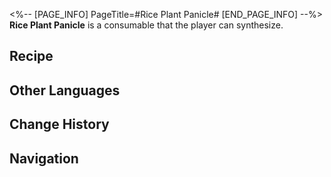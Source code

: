 <%-- [PAGE_INFO]
PageTitle=#Rice Plant Panicle#
[END_PAGE_INFO] --%>
{{Consumable Infobox
|id          = 401010
|image       = Item Rice Plant Panicle.png
|type        = Defense Consumables
|rarity      = 2
|effect      = Upon use, increases Incoming Healing of all allies by 18% for the next battle.
|description = The pleasant smell gives you good appetite, so you choose not to ask why seeds planted on Protein Rice can yield flowers.
|effectType  = 
|effectType2 = 
|effectType3 = 
|recipe      = {{cx|Source missing}}
|source1     = [[Omni-Synthesizer]]
|source2     = 
|source3     = 
}}
{{Description|''"The wind carries its fragrance down the waterway."''}}
'''Rice Plant Panicle''' is a consumable that the player can synthesize.

==Recipe==
{{Recipe
|type         = Synthesis
|group        = Consumable
|Seed         = 1
|Protein Rice = 3
|sort         = Seed;Protein Rice
}}

==Other Languages==
{{Other Languages
|en   = Rice Plant Panicle
|zhs  = 稻花
|zht  = 稻花
|ja   = 稲の花
|ko   = 벼꽃
|es   = Flores de arroz
|fr   = Plants de riz
|ru   = Цветок риса
|th   = Rice Plant Panicle
|vi   = Bông Lúa
|de   = Reisähre
|id   = Rice Plant Panicle
|pt   = Panícula de Arroz
}}

==Change History==
{{Change History|1.0}}

==Navigation==
{{Consumable Navbox}}